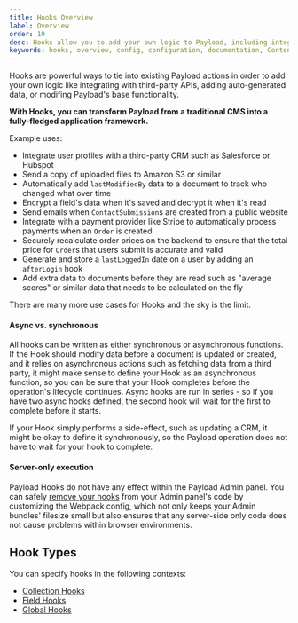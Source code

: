 ```yaml
---
title: Hooks Overview
label: Overview
order: 10
desc: Hooks allow you to add your own logic to Payload, including integrating with third-party APIs, adding auto-generated data, or modifing Payload's base functionality.
keywords: hooks, overview, config, configuration, documentation, Content Management System, cms, headless, javascript, node, react, express
---
```


<Banner type="info">
  Hooks are powerful ways to tie into existing Payload actions in order to add your own logic like
  integrating with third-party APIs, adding auto-generated data, or modifing Payload's base
  functionality.
</Banner>

**With Hooks, you can transform Payload from a traditional CMS into a fully-fledged application framework.**

Example uses:

- Integrate user profiles with a third-party CRM such as Salesforce or Hubspot
- Send a copy of uploaded files to Amazon S3 or similar
- Automatically add `lastModifiedBy` data to a document to track who changed what over time
- Encrypt a field's data when it's saved and decrypt it when it's read
- Send emails when `ContactSubmission`s are created from a public website
- Integrate with a payment provider like Stripe to automatically process payments when an `Order` is created
- Securely recalculate order prices on the backend to ensure that the total price for `Order`s that users submit is accurate and valid
- Generate and store a `lastLoggedIn` date on a user by adding an `afterLogin` hook
- Add extra data to documents before they are read such as "average scores" or similar data that needs to be calculated on the fly

There are many more use cases for Hooks and the sky is the limit.

#### Async vs. synchronous

All hooks can be written as either synchronous or asynchronous functions. If the Hook should modify data before a document is updated or created, and it relies on asynchronous actions such as fetching data from a third party, it might make sense to define your Hook as an asynchronous function, so you can be sure that your Hook completes before the operation's lifecycle continues. Async hooks are run in series - so if you have two async hooks defined, the second hook will wait for the first to complete before it starts.

If your Hook simply performs a side-effect, such as updating a CRM, it might be okay to define it synchronously, so the Payload operation does not have to wait for your hook to complete.

#### Server-only execution

Payload Hooks do not have any effect within the Payload Admin panel. You can safely [remove your hooks](/docs/admin/webpack#aliasing-server-only-modules) from your Admin panel's code by customizing the Webpack config, which not only keeps your Admin bundles' filesize small but also ensures that any server-side only code does not cause problems within browser environments.

## Hook Types

You can specify hooks in the following contexts:

- [Collection Hooks](/docs/hooks/collections)
- [Field Hooks](/docs/hooks/fields)
- [Global Hooks](/docs/hooks/globals)
